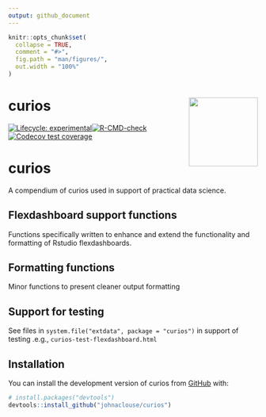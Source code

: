 ```yaml
---
output: github_document
---
```


<!-- README.md is generated from README.Rmd. Please edit that file -->

```r
knitr::opts_chunk$set(
  collapse = TRUE,
  comment = "#>",
  fig.path = "man/figures/",
  out.width = "100%"
)
```

# curios <img src="man/figures/logo.svg" align="right" height="139" />

[![Lifecycle: experimental](https://img.shields.io/badge/lifecycle-experimental-orange.svg)](https://lifecycle.r-lib.org/articles/stages.html#experimental)[![R-CMD-check](https://github.com/johnaclouse/curios/workflows/R-CMD-check/badge.svg)](https://github.com/johnaclouse/curios/actions)
[![Codecov test coverage](https://codecov.io/gh/johnaclouse/curios/branch/main/graph/badge.svg)](https://app.codecov.io/gh/johnaclouse/curios?branch=main)

# curios
A compendium of curios used in support of practical data science. 

## Flexdashboard support functions

Functions specifically written to enhance and extend the functionality and formatting of Rstudio flexdashboards.

## Formatting functions

Minor functions to present cleaner output formatting

## Support for testing

See files in `system.file("extdata", package = "curios")` in support of  testing .e.g., `curios-test-flexdashboard.html`

## Installation

You can install the development version of curios from [GitHub](https://github.com/) with:

``` r
# install.packages("devtools")
devtools::install_github("johnaclouse/curios")
```
